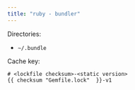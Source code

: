 ```yaml
---
title: "ruby - bundler"
---
```


Directories:

* `~/.bundle`

Cache key: 

```
# <lockfile checksum>-<static version>
{{ checksum "Gemfile.lock"  }}-v1
```

